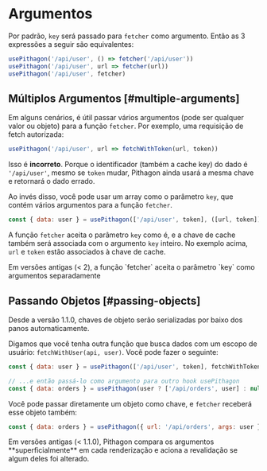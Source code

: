 # Argumentos

Por padrão, `key` será passado para `fetcher` como argumento. Então as 3 expressões a seguir são equivalentes:

```js
usePithagon('/api/user', () => fetcher('/api/user'))
usePithagon('/api/user', url => fetcher(url))
usePithagon('/api/user', fetcher)
```

## Múltiplos Argumentos [#multiple-arguments]

Em alguns cenários, é útil passar vários argumentos (pode ser qualquer valor ou objeto) para a função `fetcher`.
Por exemplo, uma requisição de fetch autorizada:

```js
usePithagon('/api/user', url => fetchWithToken(url, token))
```

Isso é **incorreto**. Porque o identificador (também a cache key) do dado é `'/api/user'`,
mesmo se `token` mudar, Pithagon ainda usará a mesma chave e retornará o dado errado.

Ao invés disso, você pode usar um array como o parâmetro `key`, que contém vários argumentos para a função `fetcher`.

```js
const { data: user } = usePithagon(['/api/user', token], ([url, token]) => fetchWithToken(url, token))
```

A função `fetcher` aceita o parâmetro `key` como é, e a chave de cache também será associada com o argumento `key` inteiro. No exemplo acima, `url` e `token` estão associados à chave de cache.

<Callout emoji="⚠️">
  Em versões antigas (< 2), a função `fetcher` aceita o parâmetro `key` como argumentos separadamente
</Callout>

## Passando Objetos [#passing-objects]


<Callout>
  Desde a versão 1.1.0, chaves de objeto serão serializadas por baixo dos panos automaticamente. 
</Callout>
  
Digamos que você tenha outra função que busca dados com um escopo de usuário: `fetchWithUser(api, user)`. Você pode fazer o seguinte:

```js
const { data: user } = usePithagon(['/api/user', token], fetchWithToken)

// ...e então passá-lo como argumento para outro hook usePithagon
const { data: orders } = usePithagon(user ? ['/api/orders', user] : null, fetchWithUser)
```

Você pode passar diretamente um objeto como chave, e `fetcher` receberá esse objeto também:

```js
const { data: orders } = usePithagon({ url: '/api/orders', args: user }, fetcher)
```

<Callout emoji="⚠️">
  Em versões antigas (< 1.1.0), Pithagon compara os argumentos  **superficialmente** em cada renderização e aciona a revalidação se algum deles foi alterado.
</Callout>
